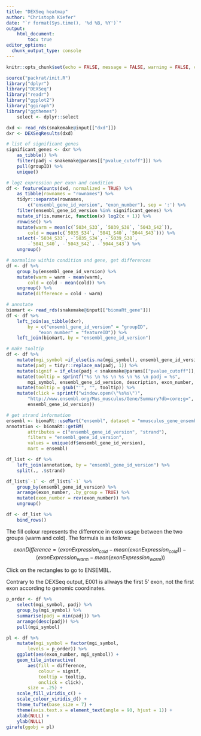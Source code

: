 ```yaml
---
title: "DEXSeq heatmap"
author: "Christoph Kiefer"
date: "`r format(Sys.time(), '%d %B, %Y')`"
output: 
    html_document:
        toc: true
editor_options:
  chunk_output_type: console
---
```


```r
knitr::opts_chunk$set(echo = FALSE, message = FALSE, warning = FALSE, cache = FALSE)
```

```r
source("packrat/init.R")
library("dplyr")
library("DEXSeq")
library("readr")
library("ggplot2")
library("ggiraph")
library("ggthemes")
    select <- dplyr::select
```

```r
dxd <- read_rds(snakemake@input[["dxd"]])
dxr <- DEXSeqResults(dxd)
```

```r
# list of significant genes
significant_genes <- dxr %>% 
    as_tibble() %>% 
    filter(padj < snakemake@params[["pvalue_cutoff"]]) %>% 
    pull(groupID) %>% 
    unique()

# log2 expression per exon and condition
df <- featureCounts(dxd, normalized = TRUE) %>% 
    as_tibble(rownames = "rownames") %>% 
    tidyr::separate(rownames,
        c("ensembl_gene_id_version", "exon_number"), sep = ':') %>% 
    filter(ensembl_gene_id_version %in% significant_genes) %>% 
    mutate_if(is.numeric, function(x) log2(x + 1)) %>% 
    rowwise() %>% 
    mutate(warm = mean(c(`5034_S33`, `5039_S38`, `5043_S42`)),
        cold = mean(c(`5035_S34`, `5041_S40`, `5044_S43`))) %>% 
    select(-`5034_S33`, -`5035_S34`, -`5039_S38`,
        -`5041_S40`, -`5043_S42`, -`5044_S43`) %>% 
    ungroup()

# normalise within condition and gene, get differences
df <- df %>% 
    group_by(ensembl_gene_id_version) %>% 
    mutate(warm = warm - mean(warm),
        cold = cold - mean(cold)) %>% 
    ungroup() %>% 
    mutate(difference = cold - warm)

# annotate
biomart <- read_rds(snakemake@input[["biomaRt_gene"]])
df <- df %>% 
    left_join(as_tibble(dxr),
        by = c("ensembl_gene_id_version" = "groupID",
            "exon_number" = "featureID")) %>% 
    left_join(biomart, by = "ensembl_gene_id_version")

# make tooltip
df <- df %>%
    mutate(mgi_symbol =if_else(is.na(mgi_symbol), ensembl_gene_id_version, mgi_symbol)) %>% 
    mutate(padj = tidyr::replace_na(padj, 1)) %>% 
    mutate(signif = if_else(padj < snakemake@params[["pvalue_cutoff"]], TRUE, FALSE)) %>% 
    mutate(tooltip = sprintf("%s \n %s \n %s \n %s \n padj = %s",
        mgi_symbol, ensembl_gene_id_version, description, exon_number, padj)) %>%
    mutate(tooltip = gsub("'", "", tooltip)) %>% 
    mutate(click = sprintf("window.open(\"%s%s\")",
        "http://www.ensembl.org/Mus_musculus/Gene/Summary?db=core;g=",
        ensembl_gene_id_version)) 

# get strand information
ensembl <- biomaRt::useMart("ensembl", dataset = "mmusculus_gene_ensembl")
annotation <- biomaRt::getBM(
        attributes = c("ensembl_gene_id_version", "strand"),
        filters = "ensembl_gene_id_version",
        values = unique(df$ensembl_gene_id_version),
        mart = ensembl)

df_list <- df %>% 
    left_join(annotation, by = "ensembl_gene_id_version") %>%
    split(., .$strand)

df_list$`-1` <- df_list$`-1` %>% 
    group_by(ensembl_gene_id_version) %>% 
    arrange(exon_number, .by_group = TRUE) %>% 
    mutate(exon_number = rev(exon_number)) %>% 
    ungroup()

df <- df_list %>% 
    bind_rows()
```

The fill colour represents the difference in exon usage between the two groups 
(warm and cold). The formula is as follows:

$$exonDifference = (exonExpression_{cold} - mean(exonExpression_{cold})) - (exonExpression_{warm} - mean(exonExpression_{warm}))$$

Click on the rectangles to go to ENSEMBL.

Contrary to the DEXSeq output, E001 is allways the first 5' exon, not the first 
exon according to genomic coordinates.


```r
p_order <- df %>% 
    select(mgi_symbol, padj) %>% 
    group_by(mgi_symbol) %>% 
    summarise(padj = min(padj)) %>% 
    arrange(desc(padj)) %>% 
    pull(mgi_symbol)

pl <- df %>% 
    mutate(mgi_symbol = factor(mgi_symbol, 
        levels = p_order)) %>% 
    ggplot(aes(exon_number, mgi_symbol)) +
    geom_tile_interactive(
        aes(fill = difference,
            colour = signif,
            tooltip = tooltip,
            onclick = click),
        size = .25) +
    scale_fill_viridis_c() +
    scale_colour_viridis_d() +
    theme_tufte(base_size = 7) +
    theme(axis.text.x = element_text(angle = 90, hjust = 1)) +
    xlab(NULL) +
    ylab(NULL)
girafe(ggobj = pl)
```

